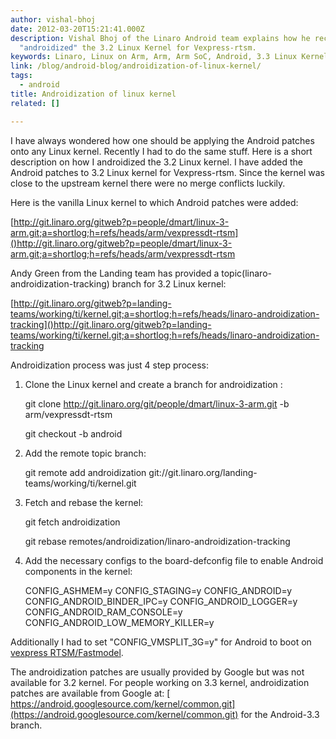```yaml
---
author: vishal-bhoj
date: 2012-03-20T15:21:41.000Z
description: Vishal Bhoj of the Linaro Android team explains how he recently
  "androidized" the 3.2 Linux Kernel for Vexpress-rtsm.
keywords: Linaro, Linux on Arm, Arm, Arm SoC, Android, 3.3 Linux Kernel, Androidization
link: /blog/android-blog/androidization-of-linux-kernel/
tags:
  - android
title: Androidization of linux kernel
related: []

---
```


I have always wondered how one should be applying the Android patches onto any Linux kernel. Recently I had to do the same stuff. Here is a short description on how I androidized the 3.2 Linux kernel. I have added the Android patches to 3.2 Linux kernel for Vexpress-rtsm. Since the kernel was close to the upstream kernel there were no merge conflicts luckily.

Here is the vanilla Linux kernel to which Android patches were added:

[http://git.linaro.org/gitweb?p=people/dmart/linux-3-arm.git;a=shortlog;h=refs/heads/arm/vexpressdt-rtsm]()http://git.linaro.org/gitweb?p=people/dmart/linux-3-arm.git;a=shortlog;h=refs/heads/arm/vexpressdt-rtsm

Andy Green from the Landing team has provided a topic(linaro-androidization-tracking) branch for 3.2 Linux kernel:

[http://git.linaro.org/gitweb?p=landing-teams/working/ti/kernel.git;a=shortlog;h=refs/heads/linaro-androidization-tracking]()http://git.linaro.org/gitweb?p=landing-teams/working/ti/kernel.git;a=shortlog;h=refs/heads/linaro-androidization-tracking

Androidization process was just 4 step process:

1. Clone the Linux kernel and create a branch for androidization :

   git clone http://git.linaro.org/git/people/dmart/linux-3-arm.git -b arm/vexpressdt-rtsm

   git checkout -b android

2. Add the remote topic branch:

   git remote add androidization git://git.linaro.org/landing-teams/working/ti/kernel.git

3. Fetch and rebase the kernel:

   git fetch androidization

   git rebase remotes/androidization/linaro-androidization-tracking

4. Add the necessary configs to the board-defconfig file to enable Android components in the kernel:

   CONFIG\_ASHMEM=y
   CONFIG\_STAGING=y
   CONFIG\_ANDROID=y
   CONFIG\_ANDROID\_BINDER\_IPC=y
   CONFIG\_ANDROID\_LOGGER=y
   CONFIG\_ANDROID\_RAM\_CONSOLE=y
   CONFIG\_ANDROID\_LOW\_MEMORY\_KILLER=y

Additionally I had to set "CONFIG\_VMSPLIT\_3G=y" for Android to boot on [vexpress RTSM/Fastmodel](https://www.arm.com/products/development-tools/simulation/fast-models).

The androidization patches are usually provided by Google but was not available for 3.2 kernel. For people working on 3.3 kernel, androidization patches are available from Google at:
[ https://android.googlesource.com/kernel/common.git](https://android.googlesource.com/kernel/common.git) for the Android-3.3 branch.
